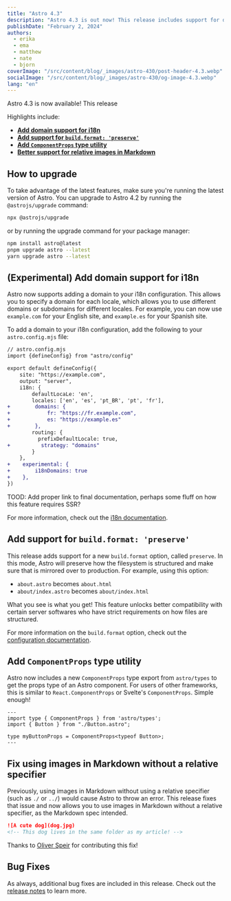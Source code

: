 ```yaml
---
title: "Astro 4.3"
description: "Astro 4.3 is out now! This release includes support for domain routing in i18n, better support for relative images in Markdown, a new `ComponentProps` type export, and more."
publishDate: "February 2, 2024"
authors:
  - erika
  - ema
  - matthew
  - nate
  - bjorn
coverImage: "/src/content/blog/_images/astro-430/post-header-4.3.webp"
socialImage: "/src/content/blog/_images/astro-430/og-image-4.3.webp"
lang: "en"
---
```


Astro 4.3 is now available! This release

Highlights include:

- **[Add domain support for i18n](#experimental-add-domain-support-for-i18n)**
- **[Add support for `build.format: 'preserve'`](#add-support-for-buildformat-preserve)**
- **[Add `ComponentProps` type utility](#add-componentprops-type-utility)**
- **[Better support for relative images in Markdown](#fix-using-images-in-markdown-without-a-relative-specifier)**

## How to upgrade

To take advantage of the latest features, make sure you're running the latest version of Astro. You can upgrade to Astro 4.2 by running the `@astrojs/upgrade` command:

```sh
npx @astrojs/upgrade
```

or by running the upgrade command for your package manager:

```sh
npm install astro@latest
pnpm upgrade astro --latest
yarn upgrade astro --latest
```

## (Experimental) Add domain support for i18n

Astro now supports adding a domain to your i18n configuration. This allows you to specify a domain for each locale, which allows you to use different domains or subdomains for different locales. For example, you can now use `example.com` for your English site, and `example.es` for your Spanish site.

To add a domain to your i18n configuration, add the following to your `astro.config.mjs` file:

```diff lang="js"
// astro.config.mjs
import {defineConfig} from "astro/config"

export default defineConfig({
    site: "https://example.com",
    output: "server",
    i18n: {
        defaultLocaLe: 'en',
        locales: ['en', 'es', 'pt_BR', 'pt', 'fr'],
+        domains: {
+            fr: "https://fr.example.com",
+            es: "https://example.es"
+        },
        routing: {
          prefixDefaultLocale: true,
+          strategy: "domains"
        }
    },
+    experimental: {
+        i18nDomains: true
+    },
})
```

TOOD: Add proper link to final documentation, perhaps some fluff on how this feature requires SSR?

For more information, check out the [i18n documentation](https://docs.astro.build/reference/configuration#i18n).

## Add support for `build.format: 'preserve'`

This release adds support for a new `build.format` option, called `preserve`. In this mode, Astro will preserve how the filesystem is structured and make sure that is mirrored over to production. For example, using this option:

- `about.astro` becomes `about.html`
- `about/index.astro` becomes `about/index.html`

What you see is what you get! This feature unlocks better compatibility with certain server softwares who have strict requirements on how files are structured.

For more information on the `build.format` option, check out the [configuration documentation](https://docs.astro.build/en/reference/configuration-reference/#buildformat).

## Add `ComponentProps` type utility

Astro now includes a new `ComponentProps` type export from `astro/types` to get the props type of an Astro component. For users of other frameworks, this is similar to `React.ComponentProps` or Svelte's `ComponentProps`. Simple enough!

```astro
---
import type { ComponentProps } from 'astro/types';
import { Button } from "./Button.astro";

type myButtonProps = ComponentProps<typeof Button>;
---
```

## Fix using images in Markdown without a relative specifier

Previously, using images in Markdown without using a relative specifier (such as `./` or `../`) would cause Astro to throw an error. This release fixes that issue and now allows you to use images in Markdown without a relative specifier, as the Markdown spec intended.

```md
![A cute dog](dog.jpg)
<!-- This dog lives in the same folder as my article! -->
```

Thanks to [Oliver Speir](https://github.com/OliverSpeir) for contributing this fix!

## Bug Fixes

As always, additional bug fixes are included in this release. Check out the [release notes](https://github.com/withastro/astro/blob/refs/heads/main/packages/astro/CHANGELOG.md#430) to learn more.
